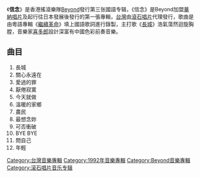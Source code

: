 {{unreferenced|time=2013-04-28T09:33:44+00:00}}
{{Album infobox | <!-- See Wikipedia:WikiProject_Albums -->
|  Name        = 信念
|  Type        = [[專輯|專輯]]
|  Artist      = [[Beyond|Beyond]]
|  Cover       = cdcover13.jpg
|  Background  = 
|  Released    = {{Start date and age|1992|12|4}}
|  Recorded    = 
|  Genre       = [[搖滾|搖滾]]、[[華語流行音樂|華語流行音樂]] 
|  Label       = [[滾石唱片|滾石唱片]]
|  Last album  = [[光輝歲月|光輝歲月]]<br/>（1991）
|  This album  = '''信念'''<br/>（1992）
|  Next album  = [[海闊天空_(Beyond專輯)|海闊天空]]<br/>（1993）
}}

《'''信念'''》是香港搖滾樂隊[[Beyond|Beyond]]發行第三张國語专辑，《信念》是Beyond加盟[[華納唱片|華納唱片]]及起行往日本發展後發行的第一張專輯，[[台灣|台灣]]由[[滾石唱片|滾石唱片]]代理發行，歌曲是由粵語專輯《[[繼續革命|繼續革命]]》填上國語歌詞進行錄製，主打歌《[[長城_(Beyond)|長城]]》浩氣蕩然迴旋胸膛，音樂家[[喜多郎|喜多郎]]設計深富有中國色彩前奏音樂。

==曲目==
#長城    
#關心永遠在    
#愛過的罪     
#厭倦寂寞    
#今天就做
#溫暖的家鄉 
#農民
#最想念妳
#可否衝破
#BYE BYE
#問自己
#年輕 

{{album-stub}}
{{Beyond}}
[[Category:台灣音樂專輯|Category:台灣音樂專輯]]
[[Category:1992年音樂專輯|Category:1992年音樂專輯]]
[[Category:Beyond音樂專輯|Category:Beyond音樂專輯]]
[[Category:滚石唱片音乐专辑|Category:滚石唱片音乐专辑]]
